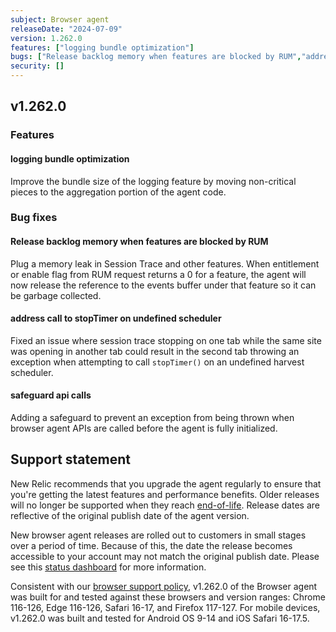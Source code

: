 ```yaml
---
subject: Browser agent
releaseDate: "2024-07-09"
version: 1.262.0
features: ["logging bundle optimization"]
bugs: ["Release backlog memory when features are blocked by RUM","address call to stopTimer on undefined scheduler","safeguard api calls"]
security: []
---
```


## v1.262.0

### Features

#### logging bundle optimization

Improve the bundle size of the logging feature by moving non-critical pieces to the aggregation portion of the agent code.

### Bug fixes

#### Release backlog memory when features are blocked by RUM

Plug a memory leak in Session Trace and other features. When entitlement or enable flag from RUM request returns a 0 for a feature, the agent will now release the reference to the events buffer under that feature so it can be garbage collected.

#### address call to stopTimer on undefined scheduler

Fixed an issue where session trace stopping on one tab while the same site was opening in another tab could result in the second tab throwing an exception when attempting to call `stopTimer()` on an undefined harvest scheduler.

#### safeguard api calls

Adding a safeguard to prevent an exception from being thrown when browser agent APIs are called before the agent is fully initialized.

## Support statement

New Relic recommends that you upgrade the agent regularly to ensure that you're getting the latest features and performance benefits. Older releases will no longer be supported when they reach [end-of-life](https://docs.newrelic.com/docs/browser/browser-monitoring/getting-started/browser-agent-eol-policy/). Release dates are reflective of the original publish date of the agent version.

New browser agent releases are rolled out to customers in small stages over a period of time. Because of this, the date the release becomes accessible to your account may not match the original publish date. Please see this [status dashboard](https://newrelic.github.io/newrelic-browser-agent-release/) for more information.

Consistent with our [browser support policy](https://docs.newrelic.com/docs/browser/new-relic-browser/getting-started/compatibility-requirements-browser-monitoring/#browser-types), v1.262.0 of the Browser agent was built for and tested against these browsers and version ranges: Chrome 116-126, Edge 116-126, Safari 16-17, and Firefox 117-127. For mobile devices, v1.262.0 was built and tested for Android OS 9-14 and iOS Safari 16-17.5.
